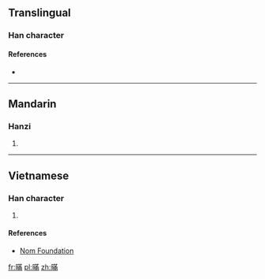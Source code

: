 ==Translingual==

===Han character===
{{Han char|rn=72|rad=日|as=11|sn=15|four=6402<sub>7</sub>|canj=日廿中月 (ATLB)|ids=⿰[[日]][[㒼]]}}

{{defn|lang=cmn|sort=日11}}

====References====
* {{Han ref|kx=0499.140|dkj=14119|dj=0868.190|hdz=21532.140|uh=66AA|ud=26282|bh=E5C8|bd=58824}}

----

==Mandarin==

===Hanzi===
{{cmn-hanzi|pin=[[mèn]] ([[men4]])|wg=men<sup>4</sup>}}

# {{rfdef|lang=cmn}}

----

==Vietnamese==

===Han character===
{{vi-readings|rs=日11| hanviet = mơn}}

# {{defn|lang=vi|sort=日11}}

====References====
*[http://nomfoundation.org/common/nom_details.php?codepoint=66aa Nom Foundation]

[[fr:暪]]
[[pl:暪]]
[[zh:暪]]
